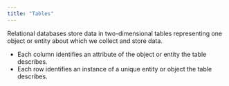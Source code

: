 ```yaml
---
title: "Tables"
---
```

Relational databases store data in two-dimensional tables representing one object or entity about which we collect and store data.

- Each column identifies an attribute of the object or entity the table describes.
- Each row identifies an instance of a unique entity or object the table describes.